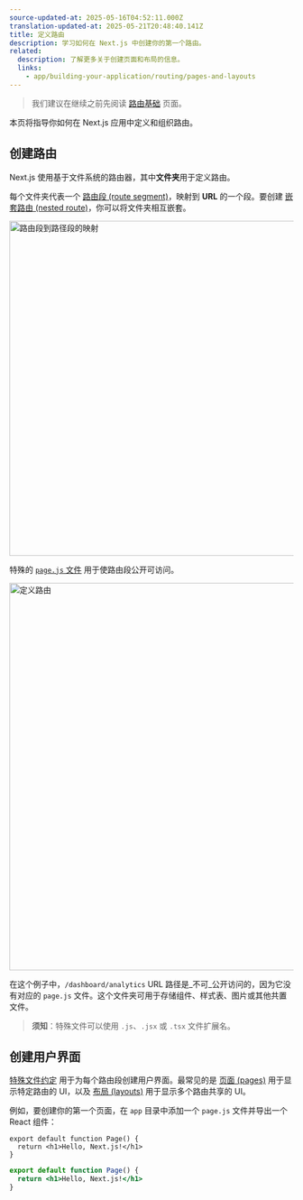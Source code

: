 ```yaml
---
source-updated-at: 2025-05-16T04:52:11.000Z
translation-updated-at: 2025-05-21T20:48:40.141Z
title: 定义路由
description: 学习如何在 Next.js 中创建你的第一个路由。
related:
  description: 了解更多关于创建页面和布局的信息。
  links:
    - app/building-your-application/routing/pages-and-layouts
---
```


> 我们建议在继续之前先阅读 [路由基础](/docs/app/building-your-application/routing) 页面。

本页将指导你如何在 Next.js 应用中定义和组织路由。

## 创建路由

Next.js 使用基于文件系统的路由器，其中**文件夹**用于定义路由。

每个文件夹代表一个 [路由段 (route segment)](/docs/app/building-your-application/routing#route-segments)，映射到 **URL** 的一个段。要创建 [嵌套路由 (nested route)](/docs/app/building-your-application/routing#nested-routes)，你可以将文件夹相互嵌套。

<Image
  alt="路由段到路径段的映射"
  srcLight="/docs/light/route-segments-to-path-segments.png"
  srcDark="/docs/dark/route-segments-to-path-segments.png"
  width="1600"
  height="594"
/>

特殊的 [`page.js` 文件](/docs/app/building-your-application/routing/pages-and-layouts#pages) 用于使路由段公开可访问。

<Image
  alt="定义路由"
  srcLight="/docs/light/defining-routes.png"
  srcDark="/docs/dark/defining-routes.png"
  width="1600"
  height="687"
/>

在这个例子中，`/dashboard/analytics` URL 路径是_不可_公开访问的，因为它没有对应的 `page.js` 文件。这个文件夹可用于存储组件、样式表、图片或其他共置文件。

> **须知**：特殊文件可以使用 `.js`、`.jsx` 或 `.tsx` 文件扩展名。

## 创建用户界面

[特殊文件约定](/docs/app/building-your-application/routing#file-conventions) 用于为每个路由段创建用户界面。最常见的是 [页面 (pages)](/docs/app/building-your-application/routing/pages-and-layouts#pages) 用于显示特定路由的 UI，以及 [布局 (layouts)](/docs/app/building-your-application/routing/pages-and-layouts#layouts) 用于显示多个路由共享的 UI。

例如，要创建你的第一个页面，在 `app` 目录中添加一个 `page.js` 文件并导出一个 React 组件：

```tsx filename="app/page.tsx" switcher
export default function Page() {
  return <h1>Hello, Next.js!</h1>
}
```

```jsx filename="app/page.js" switcher
export default function Page() {
  return <h1>Hello, Next.js!</h1>
}
```